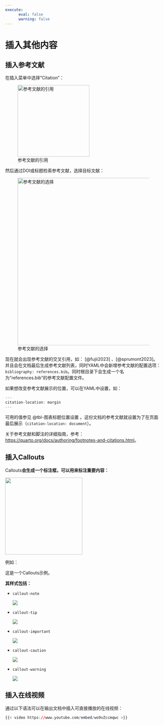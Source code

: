 ```yaml
---
execute:
      eval: false
      warning: false
---
```


# 插入其他内容 {#sec-插入其他内容}

## 插入参考文献

在插入菜单中选择"Citation"：

![参考文献的引用](images/screenshot_2023-11-09%2022.02.13.png){#fig-参考文献的引用 width="231"}

然后通过DOI或标题检索参考文献，选择目标文献：

![参考文献的选择](images/screenshot_2023-11-09%2022.02.44.png){#fig-参考文献的选择 width="539"}

现在就会出现参考文献的交叉引用，如： [@fujii2023] 、[@sprumont2023]。并且会在文档最后生成参考文献列表，同时YAML中会新增参考文献的配置选项：`bibliography: references.bib`。同时根目录下会生成一个名为"references.bib"的参考文献配置文件。

如果想改变参考文献展示的位置，可以在YAML中设置，如：

```r
---
citation-location: margin
---
```

可用的值参见 @tbl-图表标题位置设置 。这份文档的参考文献就设置为了在页面最后展示（`citation-location: document`）。

::: callout-note
关于参考文献和脚注的详细指南，参考：<https://quarto.org/docs/authoring/footnotes-and-citations.html>。
:::

## 插入Callouts

Callouts**会生成一个标注框，可以用来标注重要内容：**

![](images/screenshot_2023-11-09%2022.21.46.png){width="248"}

例如：

::: callout-tip
这是一个Callouts示例。
:::

**其样式包括：**

-   `callout-note`

    ![](images/screenshot_2023-11-09%2022.23.12.png)

-   `callout-tip`

    ![](images/screenshot_2023-11-09%2022.23.59.png)

-   `callout-important`

    ![](images/screenshot_2023-11-09%2022.24.45.png)

-   `callout-caution`

    ![](images/screenshot_2023-11-09%2022.26.12.png)

-   `callout-warning`

    ![](images/screenshot_2023-11-09%2022.27.16.png)

## 插入在线视频

通过以下语法可以在输出文档中插入可直接播放的在线视频：

```r
{{< video https://www.youtube.com/embed/wo9vZccmqwc >}}
```
